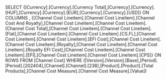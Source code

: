 SELECT {[Currency].[Currency].[Currency Total],[Currency].[Currency].[HUF],[Currency].[Currency].[EUR],[Currency].[Currency].[USD]} ON COLUMNS , {[Channel Cost Lineitem].[Channel Cost Lineitem].[Channel Cost And Royalty],[Channel Cost Lineitem].[Channel Cost Lineitem].[Channel Cost Total],[Channel Cost Lineitem].[Channel Cost Lineitem].[Flat],[Channel Cost Lineitem].[Channel Cost Lineitem].[CS.FL],[Channel Cost Lineitem].[Channel Cost Lineitem].[EFI Cost],[Channel Cost Lineitem].[Channel Cost Lineitem].[Royalty],[Channel Cost Lineitem].[Channel Cost Lineitem].[Royalty EFI Cost],[Channel Cost Lineitem].[Channel Cost Lineitem].[EFI],[Channel Cost Lineitem].[Channel Cost Lineitem].[CPS]} ON ROWS FROM [Channel Cost] WHERE ([Version].[Version].[Base],[Period].[Period].[202404],[Channel].[Channel].[238],[Product].[Product].[Total Products],[Channel Cost Measure].[Channel Cost Measure].[Value])